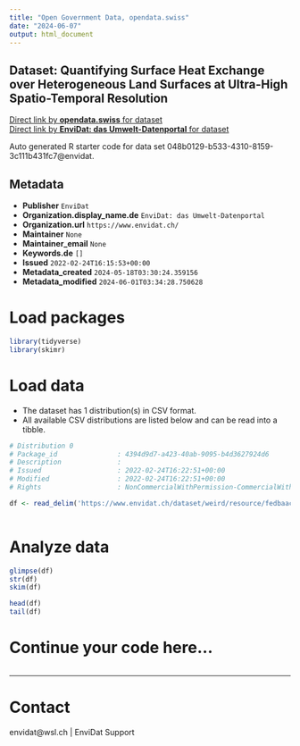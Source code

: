 ```yaml
---
title: "Open Government Data, opendata.swiss"
date: "2024-06-07"
output: html_document
---
```


## Dataset: Quantifying Surface Heat Exchange over Heterogeneous Land Surfaces at Ultra-High Spatio-Temporal Resolution



[Direct link by **opendata.swiss** for dataset](https://opendata.swiss/de/dataset/quantifying-surface-heat-exchange-over-heterogeneous-land-surfaces-at-ultra-high-spatio-tempora)<br>
[Direct link by **EnviDat: das Umwelt-Datenportal** for dataset](https://www.envidat.ch/#/metadata/weird)

Auto generated R starter code for data set 048b0129-b533-4310-8159-3c111b431fc7@envidat.

## Metadata

- **Publisher** `EnviDat`
- **Organization.display_name.de** `EnviDat: das Umwelt-Datenportal`
- **Organization.url** `https://www.envidat.ch/`
- **Maintainer** `None`
- **Maintainer_email** `None`
- **Keywords.de** `[]`
- **Issued** `2022-02-24T16:15:53+00:00`
- **Metadata_created** `2024-05-18T03:30:24.359156`
- **Metadata_modified** `2024-06-01T03:34:28.750628`


# Load packages

```r

library(tidyverse)
library(skimr)

```

# Load data

-   The dataset has 1 distribution(s) in CSV format.
-   All available CSV distributions are listed below and can be read into a tibble.

```r

# Distribution 0
# Package_id               : 4394d9d7-a423-40ab-9095-b4d3627924d6
# Description              : 
# Issued                   : 2022-02-24T16:22:51+00:00
# Modified                 : 2022-02-24T16:22:51+00:00
# Rights                   : NonCommercialWithPermission-CommercialWithPermission-ReferenceRequired

df <- read_delim('https://www.envidat.ch/dataset/weird/resource/fedbaac5-81b4-4a8c-a8c0-67467e18dd4f')



```

# Analyze data

```r

glimpse(df)
str(df)
skim(df)

head(df)
tail(df)

```

# Continue your code here...

```r

```

------------------------------------------------------------------------

# Contact

envidat@wsl.ch | EnviDat Support
